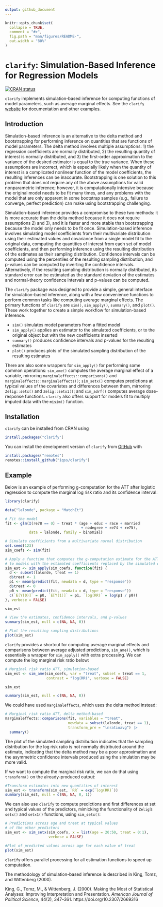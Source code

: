 ```yaml
---
output: github_document
---
```


<!-- README.md is generated from README.Rmd. Please edit that file -->

```r
knitr::opts_chunk$set(
  collapse = TRUE,
  comment = "#>",
  fig.path = "man/figures/README-",
  out.width = "80%"
)
```

# `clarify`: Simulation-Based Inference for Regression Models

<!-- badges: start -->
[![CRAN status](https://www.r-pkg.org/badges/version/clarify)](https://CRAN.R-project.org/package=clarify)
<!-- badges: end -->

`clarify` implements simulation-based inference for computing functions of model parameters, such as average marginal effects. See the `clarify` [website](https://iqss.github.io/clarify) for documentation and other examples.

## Introduction

Simulation-based inference is an alternative to the delta method and bootstrapping for performing inference on quantities that are functions of model parameters. The delta method involves multiple assumptions: 1) the regression coefficients are normally distributed, 2) the resulting quantity of interest is normally distributed, and 3) the first-order approximation to the variance of the desired estimator is equal to the true variance. When these assumptions are incorrect, which is especially likely when the quantity of interest is a complicated nonlinear function of the model coefficients, the resulting inferences can be inaccurate. Bootstrapping is one solution to this problem that does not require any of the above assumptions for valid nonparametric inference; however, it is computationally intensive because the original model needs to be fit many times, and any problems with the model that are only apparent in some bootstrap samples (e.g., failure to converge, perfect prediction) can make using bootstrapping challenging.

Simulation-based inference provides a compromise to these two methods: it is more accurate than the delta method because it does not require assumptions 2) and 3), and it is faster and more stable than bootstrapping because the model only needs to be fit once. Simulation-based inference involves simulating model coefficients from their multivariate distribution using their estimated values and covariance from a single model fit to the original data, computing the quantities of interest from each set of model coefficients, and then performing inference using the resulting distribution of the estimates as their sampling distribution. Confidence intervals can be computed using the percentiles of the resulting sampling distribution, and p-values can be computed by inverting the confidence intervals. Alternatively, if the resulting sampling distribution is normally distributed, its standard error can be estimated as the standard deviation of the estimates and normal-theory confidence intervals and p-values can be computed.

The `clarify` package was designed to provide a simple, general interface for simulation-based inference, along with a few convenience functions to perform common tasks like computing average marginal effects. The primary functions of `clarify` are `sim()`, `sim_apply()`, `summary()`, and `plot()`. These work together to create a simple workflow for simulation-based inference.

* `sim()` simulates model parameters from a fitted model
* `sim_apply()` applies an estimator to the simulated coefficients, or to the original object but with the new coefficients inserted
* `summary()` produces confidence intervals and p-values for the resulting estimates
* `plot()` produces plots of the simulated sampling distribution of the resulting estimates

There are also some wrappers for `sim_apply()` for performing some common operations: `sim_ame()` computes the average marginal effect of a variable, mirroring `marginaleffects::comparisons()` and `marginaleffects::marginaleffects()`; `sim_setx()` computes predictions at typical values of the covariates and differences between them, mirroring `Zelig::setx()` and `Zelig::setx1()`; and `sim_adrf()` computes average dose-response functions. `clarify` also offers support for models fit to multiply imputed data with the `misim()` function.

## Installation

`clarify` can be installed from CRAN using

```r
install.packages("clarify")
```

You can install the development version of `clarify` from [GitHub](https://github.com/iqss/clarify) with

```r
install.packages("remotes")
remotes::install_github("iqss/clarify")
```

## Example

Below is an example of performing g-computation for the ATT after logistic regression to compute the marginal log risk ratio and its confidence interval:

```r
library(clarify)

data("lalonde", package = "MatchIt")

# Fit the model
fit <- glm(I(re78 == 0) ~ treat * (age + educ + race + married
                                   + nodegree + re74 + re75),
           data = lalonde, family = binomial)

# Simulate coefficients from a multivariate normal distribution
set.seed(123)
sim_coefs <- sim(fit)

# Apply a function that computes the g-computation estimate for the ATT
# to models with the estimated coefficients replaced by the simulated ones
sim_est <- sim_apply(sim_coefs, function(fit) {
  d <- subset(lalonde, treat == 1)
  d$treat <- 1
  p1 <- mean(predict(fit, newdata = d, type = "response"))
  d$treat <- 0
  p0 <- mean(predict(fit, newdata = d, type = "response"))
  c(`E[Y(0)]` = p0, `E[Y(1)]` = p1, `log(RR)` = log(p1 / p0))
}, verbose = FALSE)

sim_est

# View the estimates, confidence intervals, and p-values
summary(sim_est, null = c(NA, NA, 0))

# Plot the resulting sampling distributions
plot(sim_est)
```

`clarify` provides a shortcut for computing average marginal effects and comparisons between average adjusted predictions, `sim_ame()`, which is essentially a wrapper for `sim_apply()` with extra processing. We can compute the log marginal risk ratio below:

```r
# Marginal risk ratio ATT, simulation-based
sim_est <- sim_ame(sim_coefs, var = "treat", subset = treat == 1,
                   contrast = "log(RR)", verbose = FALSE)

sim_est

summary(sim_est, null = c(NA, NA, 0))
```

We could have used `marginaleffects`, which uses the delta method instead:

```r
# Marginal risk ratio ATT, delta method-based
marginaleffects::comparisons(fit, variables = "treat",
                             newdata = subset(lalonde, treat == 1),
                             transform_pre = "lnratioavg") |>
  summary()
```

The plot of the simulated sampling distribution indicates that the sampling distribution for the log risk ratio is not normally distributed around the estimate, indicating that the delta method may be a poor approximation and the asymmetric confidence intervals produced using the simulation may be more valid.

If we want to compute the marginal risk ratio, we can do that using `transform()` on the already-produced output:

```r
#Transform estimates into new quantities of interest
sim_est <- transform(sim_est, `RR` = exp(`log(RR)`))
summary(sim_est, null = c(NA, NA, 0, 1))
```

We can also use `clarify` to compute predictions and first differences at set and typical values of the predictors, mimicking the functionality of `Zelig`'s `setx()` and `setx1()` functions, using `sim_setx()`:

```r
# Predictions across age and treat at typical values
# of the other predictors
sim_est <- sim_setx(sim_coefs, x = list(age = 20:50, treat = 0:1),
                    verbose = FALSE)

#Plot of predicted values across age for each value of treat
plot(sim_est)
```

`clarify` offers parallel processing for all estimation functions to speed up computation.

The methodology of simulation-based inference is described in King, Tomz, and Wittenberg (2000).

King, G., Tomz, M., & Wittenberg, J. (2000). Making the Most of Statistical Analyses: Improving Interpretation and Presentation. *American Journal of Political Science*, 44(2), 347–361. https://doi.org/10.2307/2669316
